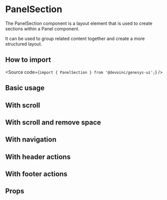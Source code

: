 

<Meta of={Stories} />

# PanelSection

The PanelSection component is a layout element that is
used to create sections within a Panel component.

It can be used to group related content together and create a more structured
layout.

## How to import

<Source code={`import { PanelSection } from '@devoinc/genesys-ui';`} />

## Basic usage

<Canvas of={Stories.Playground} />

## With scroll

<Canvas of={Stories.WithScroll} />

## With scroll and remove space

<Canvas of={Stories.RemovedSpaceAndScroll} />

## With navigation

<Canvas of={Stories.WithNavigation} />

## With header actions

<Canvas of={Stories.WithHeaderActions} />

## With footer actions

<Canvas of={Stories.WithFooterActions} />

## Props

<ArgTypes of={Stories} />
